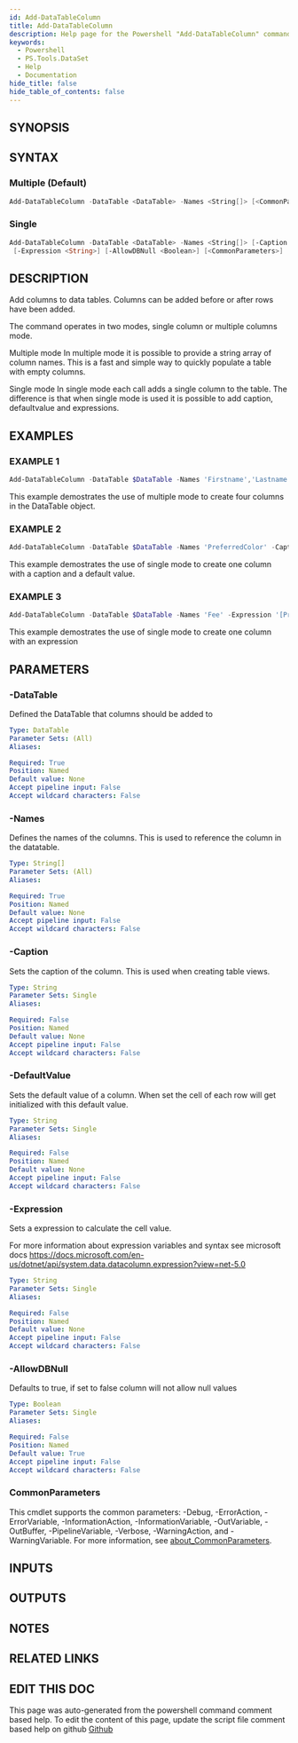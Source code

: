 ```yaml
---
id: Add-DataTableColumn
title: Add-DataTableColumn
description: Help page for the Powershell "Add-DataTableColumn" command
keywords:
  - Powershell
  - PS.Tools.DataSet
  - Help
  - Documentation
hide_title: false
hide_table_of_contents: false
---
```


## SYNOPSIS

## SYNTAX

### Multiple (Default)

```powershell
Add-DataTableColumn -DataTable <DataTable> -Names <String[]> [<CommonParameters>]
```

### Single

```powershell
Add-DataTableColumn -DataTable <DataTable> -Names <String[]> [-Caption <String>] [-DefaultValue <String>]
 [-Expression <String>] [-AllowDBNull <Boolean>] [<CommonParameters>]
```

## DESCRIPTION

Add columns to data tables.
Columns can be added before or after rows have been added.

The command operates in two modes, single column or multiple columns mode.

Multiple mode
In multiple mode it is possible to provide a string array 
of column names.
This is a fast and simple way to quickly 
populate a table with empty columns.

Single mode
In single mode each call adds a single column to the table.
The difference is that when single mode is used it is 
possible to add caption, defaultvalue and expressions.

## EXAMPLES

### EXAMPLE 1

```powershell
Add-DataTableColumn -DataTable $DataTable -Names 'Firstname','Lastname','Address','Email'
```

This example demostrates the use of multiple mode to create four columns in the DataTable object.

### EXAMPLE 2

```powershell
Add-DataTableColumn -DataTable $DataTable -Names 'PreferredColor' -Caption 'Preferred color' -DefaultValue 'Blue'
```

This example demostrates the use of single mode to create one column with a caption and a default value.

### EXAMPLE 3

```powershell
Add-DataTableColumn -DataTable $DataTable -Names 'Fee' -Expression '[Price] * [Amount]'
```

This example demostrates the use of single mode to create one column with an expression

## PARAMETERS

### -DataTable

Defined the DataTable that columns should be added to

```yaml
Type: DataTable
Parameter Sets: (All)
Aliases:

Required: True
Position: Named
Default value: None
Accept pipeline input: False
Accept wildcard characters: False
```

### -Names

Defines the names of the columns.
This is used to reference the column in the datatable.

```yaml
Type: String[]
Parameter Sets: (All)
Aliases:

Required: True
Position: Named
Default value: None
Accept pipeline input: False
Accept wildcard characters: False
```

### -Caption

Sets the caption of the column.
This is used when creating table views.

```yaml
Type: String
Parameter Sets: Single
Aliases:

Required: False
Position: Named
Default value: None
Accept pipeline input: False
Accept wildcard characters: False
```

### -DefaultValue

Sets the default value of a column.
When set the cell of each row will get initialized with this default value.

```yaml
Type: String
Parameter Sets: Single
Aliases:

Required: False
Position: Named
Default value: None
Accept pipeline input: False
Accept wildcard characters: False
```

### -Expression

Sets a expression to calculate the cell value.

For more information about expression variables and syntax see microsoft docs
https://docs.microsoft.com/en-us/dotnet/api/system.data.datacolumn.expression?view=net-5.0

```yaml
Type: String
Parameter Sets: Single
Aliases:

Required: False
Position: Named
Default value: None
Accept pipeline input: False
Accept wildcard characters: False
```

### -AllowDBNull

Defaults to true, if set to false column will not allow null values

```yaml
Type: Boolean
Parameter Sets: Single
Aliases:

Required: False
Position: Named
Default value: True
Accept pipeline input: False
Accept wildcard characters: False
```

### CommonParameters

This cmdlet supports the common parameters: -Debug, -ErrorAction, -ErrorVariable, -InformationAction, -InformationVariable, -OutVariable, -OutBuffer, -PipelineVariable, -Verbose, -WarningAction, and -WarningVariable. For more information, see [about_CommonParameters](http://go.microsoft.com/fwlink/?LinkID=113216).

## INPUTS

## OUTPUTS

## NOTES

## RELATED LINKS

## EDIT THIS DOC 

This page was auto-generated from the powershell command comment based help. To edit the content of this page, update the script file comment based help on github [Github](https://github.com/hanpq/PS.Tools.DataSet)
